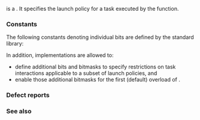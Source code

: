 {{cpp/title|launch}}
{{cpp/thread/navbar}}
{{ddcl|header=future|since=c++11|1=
enum class launch : /* unspecified */ {
    async =    /* unspecified */,
    deferred = /* unspecified */,
    /* implementation-defined */
};
}}

{{tt|std::launch}} is a {{named req|BitmaskType}}. It specifies the launch policy for a task executed by the {{lc|std::async}} function.

===Constants===
The following constants denoting individual bits are defined by the standard library:

{{dsc begin}}
{{dsc hitem|Name|Explanation}}
{{dsc|{{tt|async}}|the task is executed on a different thread, potentially by creating and launching it first}}
{{dsc|{{tt|deferred}}|the task is executed on the calling thread the first time its result is requested (lazy evaluation)}}
{{dsc end}}

In addition, implementations are allowed to:
* define additional bits and bitmasks to specify restrictions on task interactions applicable to a subset of launch policies, and
* enable those additional bitmasks for the first (default) overload of {{lc|std::async}}.

===Defect reports===
{{dr list begin}}
{{dr list item|wg=lwg|dr=2102|std=C++11|before={{tt|std::launch}} was an implementation-defined type|after=it is not implementation-defined}}
{{dr list end}}

===See also===
{{dsc begin}}
{{dsc inc|cpp/thread/dsc async}}
{{dsc end}}

{{langlinks|de|es|fr|it|ja|pt|ru|zh}}